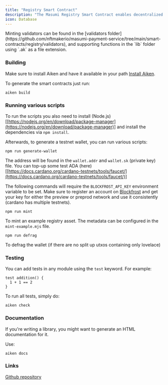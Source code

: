```yaml
---
title: "Registry Smart Contract"
description: "The Masumi Registry Smart Contract enables decentralized agent registration"
icon: Database
---
```



<Callout type="info">
  Minting validators can be found in the [validators folder](https://github.com/nftmakerio/masumi-payment-service/tree/main/smart-contracts/registry/validators), and supporting functions in the `lib` folder using `.ak` as a file extension.
</Callout>

### Building

Make sure to install Aiken and have it available in your path [Install Aiken](https://aiken-lang.org/installation-instructions#installation-instructions).

To generate the smart contracts just run:

```
aiken build
```



### Running various scripts

To run the scripts you also need to install (Node.js)\[[https://nodejs.org/en/download/package-manager](https://nodejs.org/en/download/package-manager)] and install the dependencies via `npm install`.

Afterwards, to generate a testnet wallet, you can run various scripts:

```
npm run generate-wallet
```

The address will be found in the `wallet.addr` and `wallet.sk` (private key) file. You can top-up some test ADA (here)\[[https://docs.cardano.org/cardano-testnets/tools/faucet/](https://docs.cardano.org/cardano-testnets/tools/faucet/)]

The following commands will require the `BLOCKFROST_API_KEY` environment variable to be set. Make sure to register an account on [Blockfrost](https://blockfrost.io/) and get your key for either the preview or preprod network and use it consistently (cardano has multiple testnets).

```
npm run mint
```

To mint an example registry asset. The metadata can be configured in the `mint-example.mjs` file.

```
npm run defrag
```

To defrag the wallet (if there are no split up utxos containing only lovelace)



### Testing

You can add tests in any module using the `test` keyword. For example:

```
test addition() {
  1 + 1 == 2
}
```

To run all tests, simply do:

```
aiken check
```

### Documentation

If you're writing a library, you might want to generate an HTML documentation for it.

Use:

```
aiken docs
```

### Links

[Github repository](registry-smart-contract)
